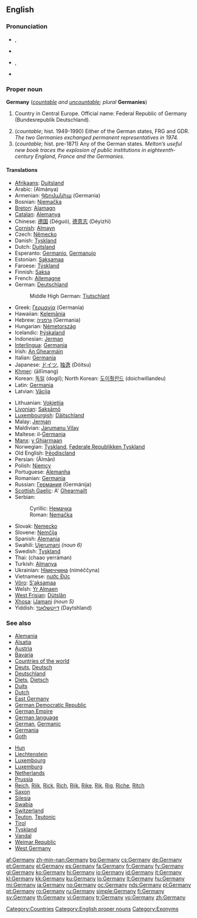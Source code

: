 ==English==
{{wikipedia}}

===Pronunciation===
* {{a|UK}} {{IPA|/ˈdʒɜː.mə.nɪ/}}, {{SAMPA|/"dZ3:m@nI/}}
* {{audio|en-uk-germany.ogg|Audio (UK)}}
* {{a|US}} {{IPA|/ˈdʒɝ.mə.ni/}}, {{SAMPA|/"dZ3`m@ni/}}
* {{audio|en-us-Germany.ogg|Audio (US)}}

===Proper noun===
'''Germany''' (''[[countable]] and [[uncountable]]; plural'' '''Germanies''')

# {{uncountable}} Country in Central Europe. Official name: Federal Republic of Germany (Bundesrepublik Deutschland).
# (''countable''; hist. 1949-1990) Either of the German states, FRG and GDR. ''The two Germanies exchanged permanent representatives in 1974.''
# (''countable''; hist. pre-1871) Any of the German states. ''Melton’s useful new book traces the explosion of public institutions in eighteenth-century England, France and the Germanies.''

====Translations====
{{trans-top|Germany}}
* [[Afrikaans]]: [[Duitsland]]
* Arabic: {{Arab|[[المانيا]]}} (Almánya) {{f}}
* Armenian: [[Գերմանիա]] (Germania)
* Bosnian: [[Njemačka]] {{f}}
* [[Breton]]: [[Alamagn]]
* [[Catalan]]: [[Alemanya]]
* Chinese: [[德国]] (Déguó), [[德意志]] (Déyìzhì)
* [[Cornish]]: [[Almayn]]
* Czech: [[Německo]] {{n}}
* Danish: [[Tyskland]] {{n}}
* Dutch: [[Duitsland]] {{n}}
* Esperanto: [[Germanio]], [[Germanujo]]
* Estonian: [[Saksamaa]]
* Faroese: [[Týskland]] {{n}}
* Finnish: [[Saksa]]
* French: [[Allemagne]] {{f}}
* German: [[Deutschland]] {{n}}
*: Middle High German: [[Tiutschlant]] {{n}}
* Greek: [[Γερμανία]] (Germanía) {{f}}
* Hawaiian: [[Kelemānia]]
* Hebrew: [[גרמניה]] (Germania) {{f}}
* Hungarian: [[Németország]]
* Icelandic: [[Þýskaland]] {{n}}
* Indonesian: [[Jerman]]
* [[Interlingua]]: [[Germania]]
* Irish: [[An Ghearmáin]] {{f}}
* Italian: [[Germania]] {{f}}
* Japanese: [[ドイツ]], [[独逸]] (Dóitsu)
* [[Khmer]]: {{Khmr|[[ឤលឺម៉ង់]]}} (āllīmang)
* Korean: [[독일]] (dogil); North Korean: [[도이췰란드]] (doichwillandeu)
* Latin: [[Germania]] {{f}}
* Latvian: [[Vācija]] {{f}}
{{trans-mid}}
* Lithuanian: [[Vokietija]] {{f}}
* [[Livonian]]: [[Saksāmō]]
* [[Luxembourgish]]: [[Däitschland]] {{n}}
* Malay: [[Jerman]]
* Maldivian: [[Jarumanu Vilay]]
* Maltese: il-[[Ġermanja]] {{f}}
* [[Manx]]: [[y Ghiarmaan]]
* Norwegian: [[Tyskland]], [[Føderale Republikken Tyskland]]
* Old English: [[Þēodiscland]] {{n}}
* Persian: {{fa-Arab|[[آلمان]]}} (Âlmân)
* Polish: [[Niemcy]]
* Portuguese: [[Alemanha]] {{f}}
* Romanian: [[Germania]] {{f}}
* Russian: [[Германия]] (Germánija) {{f}}
* [[Scottish Gaelic]]: A' [[Gearmailt|Ghearmailt]] {{f}}
* Serbian:
*: Cyrillic: [[Немачка]] {{f}}
*: Roman: [[Nemačka]] {{f}}
* Slovak: [[Nemecko]] {{n}}
* Slovene: [[Nemčija]] {{f}}
* Spanish: [[Alemania]] {{f}}
* Swahili: [[Ujerumani]] ''(noun 6)''
* Swedish: [[Tyskland]]
* Thai: {{Thai|[[ชาวเยอรมัน]]}} (chaao yerráman)
* Turkish: [[Almanya]]
* Ukrainian: [[Німеччина]] (niméččyna) {{f}}
* Vietnamese: [[nước Đức]]
* [[Võro]]: [[S'aksamaa]]
* Welsh: [[Yr Almaen]] {{f}}
* [[West Frisian]]: [[Dútslân]] {{n}}
* [[Xhosa]]: [[iJamani]] ''(noun 5)''
* Yiddish: [[דײַטשלאַנד]] (Daytshland) {{n}}
{{trans-bottom}}

===See also===
{{top}}
* [[Alemania]]
* [[Alsace|Alsatia]]
* [[Austria]]
* [[Bavaria]]
* [[Appendix:Countries of the world|Countries of the world]]
* [[Deuts]], [[Deutsch]]
* [[Deutschland]]
* [[Diets]], [[Dietsch]]
* [[Duits]]
* [[Dutch]]
* [[East Germany]]
* [[German Democratic Republic]]
* [[German Empire]]
* [[German language]]
* [[German]], [[Germanic]]
* [[Germania]]
* [[Goth]]
{{mid}}
* [[Hun]]
* [[Liechtenstein]]
* [[Luxembourg]]
* [[Luxemburg]]
* [[Netherlands]]
* [[Prussia]]
* [[Reich]], [[Riik]], [[Rick]], [[Rich]], [[Rijk]], [[Rike]], [[Rik]], [[Rig]], [[Riche]], [[Ritch]]
* [[Saxon]]
* [[Silesia]]
* [[Swabia]]
* [[Switzerland]]
* [[Teuton]], [[Teutonic]]
* [[Tirol]]
* [[Tyskland]]
* [[Vandal]]
* [[Weimar Republic]]
* [[West Germany]]
{{bottom}}

[[Category:Countries]]
[[Category:English proper nouns]]
[[Category:Exonyms]]

[[af:Germany]]
[[zh-min-nan:Germany]]
[[bg:Germany]]
[[cs:Germany]]
[[de:Germany]]
[[et:Germany]]
[[el:Germany]]
[[es:Germany]]
[[fa:Germany]]
[[fr:Germany]]
[[fy:Germany]]
[[gl:Germany]]
[[ko:Germany]]
[[hi:Germany]]
[[io:Germany]]
[[id:Germany]]
[[it:Germany]]
[[kl:Germany]]
[[kk:Germany]]
[[ku:Germany]]
[[lo:Germany]]
[[lt:Germany]]
[[hu:Germany]]
[[mi:Germany]]
[[ja:Germany]]
[[no:Germany]]
[[oc:Germany]]
[[nds:Germany]]
[[pl:Germany]]
[[pt:Germany]]
[[ro:Germany]]
[[ru:Germany]]
[[simple:Germany]]
[[fi:Germany]]
[[sv:Germany]]
[[th:Germany]]
[[vi:Germany]]
[[tr:Germany]]
[[vo:Germany]]
[[zh:Germany]]